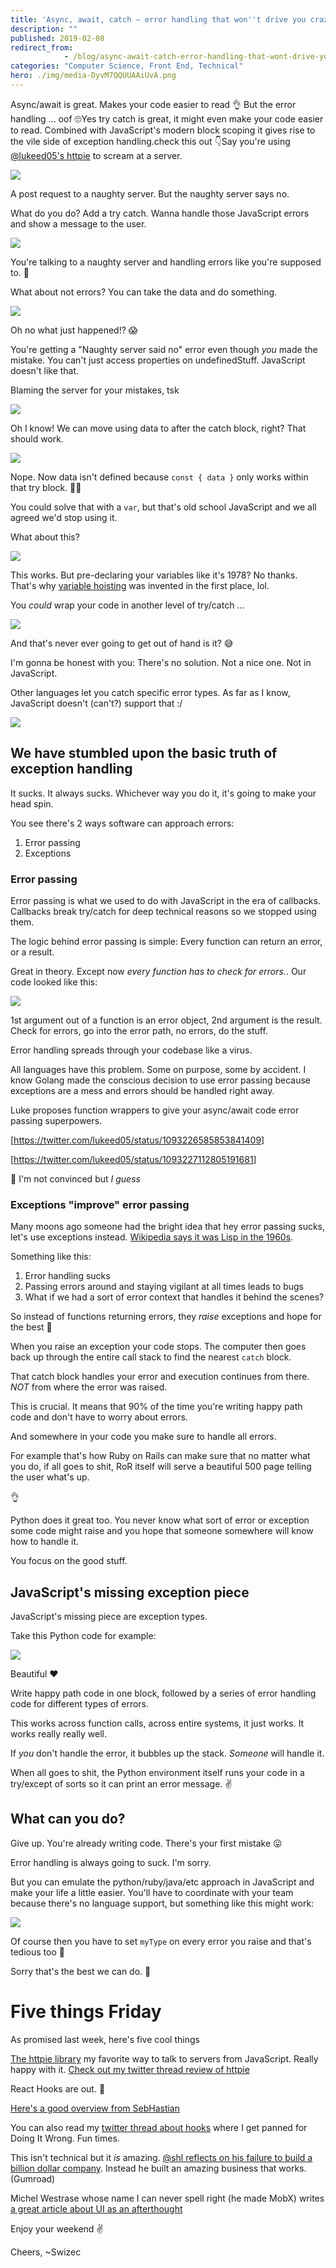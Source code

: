 ```yaml
---
title: 'Async, await, catch – error handling that won''t drive you crazy'
description: ""
published: 2019-02-08
redirect_from: 
            - /blog/async-await-catch-error-handling-that-wont-drive-you-crazy/swizec/8931
categories: "Computer Science, Front End, Technical"
hero: ./img/media-DyvM7QQUUAAiUvA.png
---
```


Async/await is great. Makes your code easier to read 👌 But the error handling ... oof 🙄Yes try catch is great, it might even make your code easier to read. Combined with JavaScript's modern block scoping it gives rise to the vile side of exception handling.check this out 👇Say you're using [@lukeed05's httpie](https://github.com/lukeed/httpie) to scream at a server.

![](./img/media-DyvM7QQUUAAiUvA.png)

A post request to a naughty server. But the naughty server says no.

What do you do? Add a try catch. Wanna handle those JavaScript errors and show a message to the user.

![](./img/media-DyvNQaxUwAILdut.png)

You're talking to a naughty server and handling errors like you're supposed to. 👏

What about not errors? You can take the data and do something.

![](./img/media-DyvNXUrUUAELUz2.png)

Oh no what just happened!? 😱

You're getting a "Naughty server said no" error even though _you_ made the mistake. You can't just access properties on undefinedStuff. JavaScript doesn't like that.

Blaming the server for your mistakes, tsk

![](./img/c552b61f64ea71b300d847d9d5e8fb19-tumblr_inline_orekae8QzG1sz9gyq_540.gif)

Oh I know! We can move using data to after the catch block, right? That should work.

![](./img/media-DyvN3fQU0AAfjCq.png)

Nope. Now data isn't defined because `const { data }` only works within that try block. 🤦‍♂️

You could solve that with a `var`, but that's old school JavaScript and we all agreed we'd stop using it.

What about this?

![](./img/media-DyvOHz8VYAEpl6r.png)

This works. But pre-declaring your variables like it's 1978? No thanks. That's why [variable hoisting](https://en.wikipedia.org/wiki/JavaScript_syntax#hoisting) was invented in the first place, lol.

You _could_ wrap your code in another level of try/catch ...

![](./img/vlYmz7Q.png)

And that's never ever going to get out of hand is it? 😅

I'm gonna be honest with you: There's no solution. Not a nice one. Not in JavaScript.

Other languages let you catch specific error types. As far as I know, JavaScript doesn't (can't?) support that :/

![](./img/media-9Y5BbDSkSTiY8-giphy.gif)

## We have stumbled upon the basic truth of exception handling

It sucks. It always sucks. Whichever way you do it, it's going to make your head spin.

You see there's 2 ways software can approach errors:

1.  Error passing
2.  Exceptions

### Error passing

Error passing is what we used to do with JavaScript in the era of callbacks. Callbacks break try/catch for deep technical reasons so we stopped using them.

The logic behind error passing is simple: Every function can return an error, or a result.

Great in theory. Except now _every function has to check for errors._. Our code looked like this:

![](./img/SO4GEYh.png)

1st argument out of a function is an error object, 2nd argument is the result. Check for errors, go into the error path, no errors, do the stuff.

Error handling spreads through your codebase like a virus.

All languages have this problem. Some on purpose, some by accident. I know Golang made the conscious decision to use error passing because exceptions are a mess and errors should be handled right away.

Luke proposes function wrappers to give your async/await code error passing superpowers.

\[<https://twitter.com/lukeed05/status/1093226585853841409>]

\[<https://twitter.com/lukeed05/status/1093227112805191681>]

🤨 I'm not convinced but _I guess_

### Exceptions "improve" error passing

Many moons ago someone had the bright idea that hey error passing sucks, let's use exceptions instead. [Wikipedia says it was Lisp in the 1960s](https://en.wikipedia.org/wiki/Exception_handling#History).

Something like this:

1.  Error handling sucks
2.  Passing errors around and staying vigilant at all times leads to bugs
3.  What if we had a sort of error context that handles it behind the scenes?

So instead of functions returning errors, they _raise_ exceptions and hope for the best 🤞

When you raise an exception your code stops. The computer then goes back up through the entire call stack to find the nearest `catch` block.

That catch block handles your error and execution continues from there. _NOT_ from where the error was raised.

This is crucial. It means that 90% of the time you're writing happy path code and don't have to worry about errors.

And somewhere in your code you make sure to handle all errors.

For example that's how Ruby on Rails can make sure that no matter what you do, if all goes to shit, RoR itself will serve a beautiful 500 page telling the user what's up.

👌

Python does it great too. You never know what sort of error or exception some code might raise and you hope that someone somewhere will know how to handle it.

You focus on the good stuff.

## JavaScript's missing exception piece

JavaScript's missing piece are exception types.

Take this Python code for example:

![](./img/gcHfor6.png)

Beautiful ❤️

Write happy path code in one block, followed by a series of error handling code for different types of errors.

This works across function calls, across entire systems, it just works. It works really really well.

If _you_ don't handle the error, it bubbles up the stack. _Someone_ will handle it.

When all goes to shit, the Python environment itself runs your code in a try/except of sorts so it can print an error message. ✌️

## What can you do?

Give up. You're already writing code. There's your first mistake 😛

Error handling is always going to suck. I'm sorry.

But you can emulate the python/ruby/java/etc approach in JavaScript and make your life a little easier. You'll have to coordinate with your team because there's no language support, but something like this might work:

![](./img/2zhKRu7.png)

Of course then you have to set `myType` on every error you raise and that's tedious too 🤔

Sorry that's the best we can do. 🙈

# Five things Friday

As promised last week, here's five cool things

[The httpie library](https://github.com/lukeed/httpie) my favorite way to talk to servers from JavaScript. Really happy with it. [Check out my twitter thread review of httpie](https://twitter.com/Swizec/status/1092820724836757504)

React Hooks are out. 🎣

[Here's a good overview from SebHastian](https://sebhastian.com/react-hooks-introduction)

You can also read my [twitter thread about hooks](https://twitter.com/Swizec/status/1093562515122864129) where I get panned for Doing It Wrong. Fun times.

This isn't technical but it _is_ amazing. [@shl reflects on his failure to build a billion dollar company](https://medium.com/@shl/reflecting-on-my-failure-to-build-a-billion-dollar-company-b0c31d7db0e7). Instead he built an amazing business that works. (Gumroad)

Michel Westrase whose name I can never spell right (he made MobX) writes [a great article about UI as an afterthought](https://michel.codes/blogs/ui-as-an-afterthought)

Enjoy your weekend ✌️

Cheers, ~Swizec
